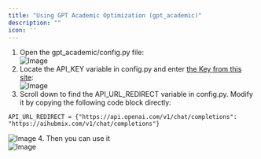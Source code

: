 ```yaml
---
title: "Using GPT Academic Optimization (gpt_academic)"
description: ""
icon: ''
---
```


1. Open the gpt_academic/config.py file:  
![Image](../media/image16.png) 
2. Locate the API_KEY variable in config.py and enter [the Key from this site](https://aihubmix.com/token):  
![Image](../media/image17.png) 
3. Scroll down to find the API_URL_REDIRECT variable in config.py. Modify it by copying the following code block directly:  
```
API_URL_REDIRECT = {"https://api.openai.com/v1/chat/completions": "https://aihubmix.com/v1/chat/completions"}
```
![Image](../media/image18.png) 
4. Then you can use it  
![Image](../media/image19.png) 
